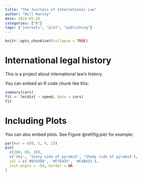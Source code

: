 ```yaml
---
title: "The Journals of International Law"
author: "Will Hanley"
date: 2019-05-28
categories: ["R"]
tags: ["journals", "plot", "publishing"]
---
```


```r
knitr::opts_chunk$set(collapse = TRUE)
```

# International legal history

This is a project about international law's history.

You can embed an R code chunk like this:

```r
summary(cars)
fit <- lm(dist ~ speed, data = cars)
fit
```

# Including Plots

You can also embed plots. See Figure \@ref(fig:pie) for example:

```r
par(mar = c(0, 1, 0, 1))
pie(
  c(280, 60, 20),
  c('Sky', 'Sunny side of pyramid', 'Shady side of pyramid'),
  col = c('#0292D8', '#F7EA39', '#C4B632'),
  init.angle = -50, border = NA
)
```

